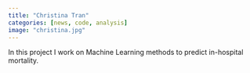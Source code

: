 ```yaml
---
title: "Christina Tran"
categories: [news, code, analysis]
image: "christina.jpg"
---
```


In this project I work on Machine Learning methods to predict in-hospital mortality. 
